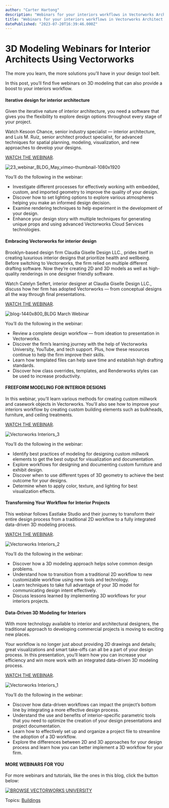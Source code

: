 ```yaml
---
author: "Carter Hartong"
description: "Webinars for your interiors workflows in Vectorworks Architect."
title: "Webinars for your interiors workflows in Vectorworks Architect." 
datePublished: "2023-07-20T16:39:46.000Z"
---
```

# 3D Modeling Webinars for Interior Architects Using Vectorworks

The more you learn, the more solutions you’ll have in your design tool belt.

In this post, you’ll find five webinars on 3D modeling that can also provide a boost to your interiors workflow.

#### Iterative design for interior architecture

Given the iterative nature of interior architecture, you need a software that gives you the flexibility to explore design options throughout every stage of your project.

Watch Kesoon Chance, senior industry specialist — interior architecture, and Luis M. Ruiz, senior architect product specialist, for advanced techniques for spatial planning, modeling, visualization, and new approaches to develop your designs. 

[WATCH THE WEBINAR](https://university.vectorworks.net/course/view.php?id=2681).

![23_webinar_BLDG_May_vimeo-thumbnail-1080x1920](https://blog.vectorworks.net/hs-fs/hubfs/Blog%20Images/230503_May%20Webinars/23_webinar_BLDG_May_vimeo-thumbnail-1080x1920.png?width=1440&height=810&name=23_webinar_BLDG_May_vimeo-thumbnail-1080x1920.png)

You’ll do the following in the webinar: 

* Investigate different processes for effectively working with embedded, custom, and imported geometry to improve the quality of your design.
* Discover how to set lighting options to explore various atmospheres helping you make an informed design decision.
* Examine rendering techniques to help experiment in the development of your design.
* Enhance your design story with multiple techniques for generating unique props and using advanced Vectorworks Cloud Services technologies.

#### Embracing Vectorworks for interior design

Brooklyn-based design firm Claudia Giselle Design LLC., prides itself in creating luxurious interior designs that prioritize health and wellbeing. Before switching to Vectorworks, the firm relied on multiple different drafting software. Now they’re creating 2D and 3D models as well as high-quality renderings in one designer friendly software.

Watch Catelyn Seifert, interior designer at Claudia Giselle Design LLC., discuss how her firm has adopted Vectorworks — from conceptual designs all the way through final presentations.

[WATCH THE WEBINAR](https://university.vectorworks.net/course/view.php?id=2532).

![blog-1440x800_BLDG March Webinar](https://blog.vectorworks.net/hs-fs/hubfs/Blog%20Images/230310_March%20Webinars%20LP%20Blog/blog-1440x800_BLDG%20March%20Webinar.png?width=1440&height=800&name=blog-1440x800_BLDG%20March%20Webinar.png)

You’ll do the following in the webinar:

* Review a complete design workflow — from ideation to presentation in Vectorworks.
* Discover the firm’s learning journey with the help of Vectorworks University, YouTube, and tech support. Plus, how these resources continue to help the firm improve their skills.
* Learn how templated files can help save time and establish high drafting standards.
* Discover how class overrides, templates, and Renderworks styles can be used to increase productivity.

#### FREEFORM MODELING FOR INTERIOR DESIGNS

In this webinar, you'll learn various methods for creating custom millwork and casework objects in Vectorworks. You'll also see how to improve your interiors workflow by creating custom building elements such as bulkheads, furniture, and ceiling treatments.

[WATCH THE WEBINAR](https://university.vectorworks.net/course/view.php?id=486).

![Vectorworks Interiors_3](https://blog.vectorworks.net/hs-fs/hubfs/Blog%20Images/220721_3%20Webinar%20for%20Interiors/Vectorworks%20Interiors_3.png?width=1440&name=Vectorworks%20Interiors_3.png)

You’ll do the following in the webinar:

* Identify best practices of modeling for designing custom millwork elements to get the best output for visualization and documentation.
* Explore workflows for designing and documenting custom furniture and exhibit design.
* Discover when to use different types of 3D geometry to achieve the best outcome for your designs.
* Determine when to apply color, texture, and lighting for best visualization effects.

#### Transforming Your Workflow for Interior Projects

This webinar follows Eastlake Studio and their journey to transform their entire design process from a traditional 2D workflow to a fully integrated data-driven 3D modeling process.

[WATCH THE WEBINAR](https://university.vectorworks.net/course/view.php?id=342).

![Vectorworks Interiors_2](https://blog.vectorworks.net/hs-fs/hubfs/Blog%20Images/220721_3%20Webinar%20for%20Interiors/Vectorworks%20Interiors_2.png?width=1440&name=Vectorworks%20Interiors_2.png)

You’ll do the following in the webinar:

* Discover how a 3D modeling approach helps solve common design problems.
* Understand how to transition from a traditional 2D workflow to new customizable workflow using new tools and technology.
* Learn techniques to take full advantage of your 3D model for communicating design intent effectively.
* Discuss lessons learned by implementing 3D workflows for your interiors projects.

#### Data-Driven 3D Modeling for Interiors

With more technology available to interior and architectural designers, the traditional approach to developing commercial projects is moving to exciting new places. 

Your workflow is no longer just about providing 2D drawings and details; great visualizations and smart take-offs can all be a part of your design process. In this presentation, you’ll learn how you can increase your efficiency and win more work with an integrated data-driven 3D modeling process.

[WATCH THE WEBINAR](https://university.vectorworks.net/course/view.php?id=2084).

![Vectorworks Interiors_1](https://blog.vectorworks.net/hs-fs/hubfs/Blog%20Images/220721_3%20Webinar%20for%20Interiors/Vectorworks%20Interiors_1.png?width=1440&name=Vectorworks%20Interiors_1.png)

You’ll do the following in the webinar:

* Discover how data-driven workflows can impact the project’s bottom line by integrating a more effective design process.
* Understand the use and benefits of interior-specific parametric tools that you need to optimize the creation of your design presentations and project documentation.
* Learn how to effectively set up and organize a project file to streamline the adoption of a 3D workflow.
* Explore the differences between 2D and 3D approaches for your design process and learn how you can better implement a 3D workflow for your firm.

#### MORE WEBINARS FOR YOU

For more webinars and tutorials, like the ones in this blog, click the button below:

[![BROWSE VECTORWORKS UNIVERSITY](https://no-cache.hubspot.com/cta/default/3018241/80cc3a4d-d8da-4e1e-87d3-d9a3e929e246.png)](https://cta-redirect.hubspot.com/cta/redirect/3018241/80cc3a4d-d8da-4e1e-87d3-d9a3e929e246) 

 Topics: [Buildings](https://blog.vectorworks.net/topic/buildings) 

 